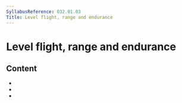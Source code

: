 ```yaml
---
SyllabusReference: 032.01.03
Title: Level flight, range and endurance
---
```


# Level flight, range and endurance

## Content

- <Link href="032.01.03.01" />
- <Link href="032.01.03.02" />
- <Link href="032.01.03.03" />
